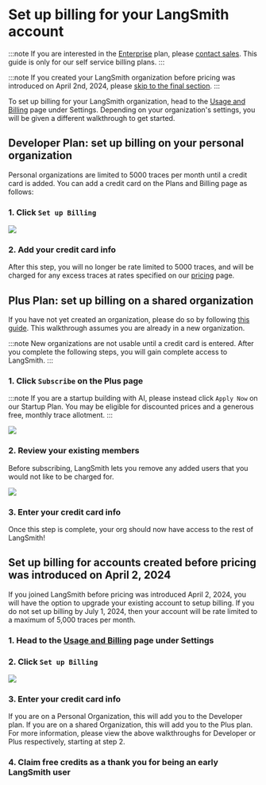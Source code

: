 # Set up billing for your LangSmith account

:::note
If you are interested in the [Enterprise](https://www.langchain.com/pricing) plan, please [contact sales](https://www.langchain.com/contact-sales). This guide is
only for our self service billing plans.
:::

:::note
If you created your LangSmith organization before pricing was introduced on April 2nd, 2024, please [skip to the final section](#set-up-billing-for-accounts-created-before-pricing-was-introduced-on-april-2-2024).
:::

To set up billing for your LangSmith organization, head to the
[Usage and Billing](https://smith.langchain.com/settings/payments) page under Settings. Depending
on your organization's settings, you will be given a different walkthrough to get started.

## Developer Plan: set up billing on your personal organization

Personal organizations are limited to 5000 traces per month until a credit card is added. You can
add a credit card on the Plans and Billing page as follows:

### 1. Click `Set up Billing`

![](../static/free_tier_billing_page.png)

### 2. Add your credit card info

After this step, you will no longer be rate limited to 5000 traces, and will be charged for any excess
traces at rates specified on our [pricing](../../pricing) page.

## Plus Plan: set up billing on a shared organization

If you have not yet created an organization, please do so by following [this guide](./create_organization). This walkthrough assumes you are
already in a new organization.

:::note
New organizations are not usable until a credit card is entered. After you complete the following steps, you will
gain complete access to LangSmith.
:::

### 1. Click `Subscribe` on the Plus page

:::note
If you are a startup building with AI, please instead click `Apply Now` on our Startup Plan. You may be
eligible for discounted prices and a generous free, monthly trace allotment.
:::

![](../static/new_org_billing_page.png)

### 2. Review your existing members

Before subscribing, LangSmith lets you remove any added users that you would not
like to be charged for.

![](../static/new_org_manage_spend.png)

### 3. Enter your credit card info

Once this step is complete, your org should now have access to the rest of LangSmith!

## Set up billing for accounts created before pricing was introduced on April 2, 2024

If you joined LangSmith before pricing was introduced April 2, 2024, you will have the option to upgrade your
existing account to setup billing. If you do not set up billing by July 1, 2024, then your account will be
rate limited to a maximum of 5,000 traces per month.

### 1. Head to the [Usage and Billing](https://smith.langchain.com/settings/payments) page under Settings

### 2. Click `Set up Billing`

![](../static/setup_billing_legacy.png)

### 3. Enter your credit card info

If you are on a Personal Organization, this will add you to the Developer plan. If you are on a shared Organization, this will add you to the Plus plan. For more information,
please view the above walkthroughs for Developer or Plus respectively, starting at step 2.

### 4. Claim free credits as a thank you for being an early LangSmith user
